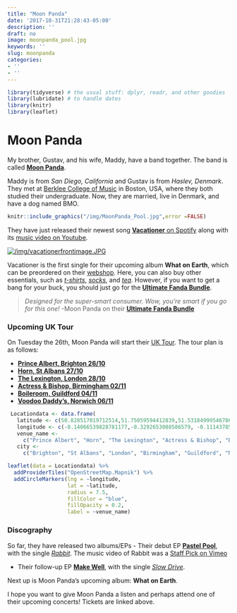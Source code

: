 ```yaml
---
title: "Moon Panda"
date: '2017-10-31T21:28:43-05:00'
description: ''
draft: no
image: moonpanda_pool.jpg
keywords: ''
slug: moonpanda
categories:
- ''
- ''
---
```



```r
library(tidyverse) # the usual stuff: dplyr, readr, and other goodies
library(lubridate) # to handle dates
library(knitr)
library(leaflet)
```

# Moon Panda

My brother, Gustav, and his wife, Maddy, have a band together. The band is called [**Moon Panda**](https://www.facebook.com/MoonPandaMusic/).

Maddy is from *San Diego, California* and Gustav is from *Haslev, Denmark*. They met at [Berklee College of Music](https://www.berklee.edu/) in Boston, USA, where they both studied their undergraduate. Now, they are married, live in Denmark, and have a dog named BMO.

```r
knitr::include_graphics("/img/MoonPanda_Pool.jpg",error =FALSE)
```

They have just released their newest song [**Vacationer** on Spotify](https://open.spotify.com/track/278xRLcHJj4cobGDe8BLp3?si=aabe5a817ee14819) along with its [music video on Youtube](https://www.youtube.com/watch?v=1oSCsi9GK0s).

[![/img/vacationerfrontimage.JPG](/img/vacationerfrontimage.JPG)](https://www.youtube.com/watch?v=1oSCsi9GK0s)

Vacationer is the first single for their upcoming album **What on Earth**, which can be preordered on their [webshop](https://moonpanda.bandcamp.com/music). Here, you can also buy other essentials, such as [*t-shirts*](https://moonpanda.bandcamp.com/merch/make-well-ep-t-shirt-white), [*socks*](https://moonpanda.bandcamp.com/merch/moon-panda-socks), and [*tea*](https://moonpanda.bandcamp.com/merch/anti-gravi-tea). However, if you want to get a bang for your buck, you should just go for the [**Ultimate Fanda Bundle**](https://moonpanda.bandcamp.com/merch/ultimate-fanda-bundle).

> *Designed for the super-smart consumer. Wow, you're smart if you go for this one!* -Moon Panda on their [**Ultimate Fanda Bundle**](https://moonpanda.bandcamp.com/merch/ultimate-fanda-bundle)


### Upcoming UK Tour

On Tuesday the 26th, Moon Panda will start their [UK Tour](https://www.bandsintown.com/a/14112295-moon-panda). The tour plan is as follows:

- [**Prince Albert, Brighton 26/10**](https://www.bandsintown.com/e/102368501-moon-panda-at-prince-albert?came_from=251&utm_medium=web&utm_source=artist_page&utm_campaign=event)
- [**Horn, St Albans 27/10**](https://www.bandsintown.com/e/102368493-moon-panda-at-horn?came_from=251&utm_medium=web&utm_source=artist_page&utm_campaign=event)
- [**The Lexington, London 28/10**](https://www.bandsintown.com/e/102368485-moon-panda-at-the-lexington?came_from=251&utm_medium=web&utm_source=artist_page&utm_campaign=event)
- [**Actress & Bishop, Birmingham 02/11**](https://www.bandsintown.com/e/102705424-moon-panda-at-actress-and-bishop?came_from=251&utm_medium=web&utm_source=artist_page&utm_campaign=event)
- [**Boileroom, Guildford 04/11**](https://www.bandsintown.com/e/102368512-moon-panda-at-boileroom?came_from=251&utm_medium=web&utm_source=artist_page&utm_campaign=event)
- [**Voodoo Daddy's, Norwich 06/11**](https://www.bandsintown.com/e/102705434-moon-panda-at-voodoo-daddy's?came_from=251&utm_medium=web&utm_source=artist_page&utm_campaign=event)

```r
 Locationdata <- data.frame(
   latitude <- c(50.828517019712514,51.75059594412839,51.53184999546786, 52.48458746646339,51.240055480581724,52.62689743397169),
   longitude <- c(-0.14066539828781177,-0.3292653088586579, -0.11143785205639005,-1.904704192249074,-0.5730821228759168,1.2951194780721906),
   venue_name <- 
     c("Prince Albert", "Horn", "The Lexington", "Actress & Bishop", "Boileroom", "Voodoo Daddy's"),
   city <- 
     c("Brighton", "St Albans", "London", "Birmingham", "Guildford", "Norwich"))

leaflet(data = Locationdata) %>% 
  addProviderTiles("OpenStreetMap.Mapnik") %>%
  addCircleMarkers(lng = ~longitude, 
                   lat = ~latitude, 
                   radius = 7.5, 
                   fillColor = "blue", 
                   fillOpacity = 0.2,
                   label = ~venue_name)

```

### Discography

So far, they have released two albums/EPs
- Their debut EP [**Pastel Pool**](https://open.spotify.com/album/1VADHGJv5U2dMTOiuzEfJd?si=CQt5ztZWS2-t2M2bdud4kA), with the single [*Rabbit*](https://open.spotify.com/track/3QKlUeQNF0vZeu9cREzVAy?si=483f6e2852d14e0f). The music video of Rabbit was a [Staff Pick on Vimeo](https://vimeo.com/270627606)

- Their follow-up EP [**Make Well**](https://open.spotify.com/album/6GVlVlX27a6TuKPE4QjITn?si=0gicdHs9RROWj0GzFKoxcg), with the single [*Slow Drive*](https://open.spotify.com/track/5fzxQ6stOUTlSIz08aySvW?si=b1e783bd1cab4932).

Next up is Moon Panda's upcoming album: **What on Earth**.

I hope you want to give Moon Panda a listen and perhaps attend one of their upcoming concerts!
Tickets are linked above.



